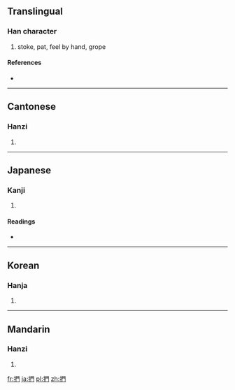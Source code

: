 {{also|扪}}
==Translingual==

===Han character===
{{Han char|rn=64|rad=手|as=08|sn=11|four=5702<sub>0</sub>|canj=手日弓 (QAN)|ids=⿰[[扌]][[門]]}}

# stoke, pat, feel by hand, grope

====References====
* {{Han ref|kx=0435.050|dkj=12197|dj=0784.220|hdz=31908.030|uh=636B|ud=25451|bh=B1BF|bd=45503}}

----

==Cantonese==

===Hanzi===
{{yue-hanzi|jyut=mun4|y=mun4|sim=扪}}

# {{defn|lang=yue|sort=手08}}

----

==Japanese==

===Kanji===
{{ja-kanji|grade=|rs=手08}}

# {{defn|lang=ja|sort=手08}}

====Readings====
* {{ja-readings|on=[[もん]] (mon)|kun=[[なでる]] (naderu), [[とる]] (toru), [[ひねる]] (hineru)}}

----

==Korean==

===Hanja===
{{ko-hanja|hangeul=문|eumhun=|rv=mun|mr=mun|y=mun}}

# {{defn|lang=ko|sort=手08}}

----

==Mandarin==

===Hanzi===
{{cmn-hanzi|sim=扪|pin=[[mén]] ([[men2]])|wg=men<sup>2</sup>}}

# {{defn|lang=cmn|sort=手08}}

[[fr:捫]]
[[ja:捫]]
[[pl:捫]]
[[zh:捫]]
